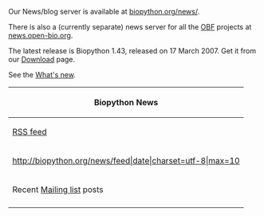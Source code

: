Our News/blog server is available at [http://biopython.org/news/ biopython.org/news/].

There is also a (currently separate) news server for all the [[obf:OBF|OBF]] projects at [http://news.open-bio.org news.open-bio.org].

The latest release is Biopython 1.43, released on 17 March 2007. Get it from our  [[Download]] page.

See the [http://biopython.open-bio.org/SRC/biopython/NEWS What's new].

{| border="1" width="800px" 
|- style="background-color:#ccccff; text-align:center"
!  Biopython News
|-
| [http://biopython.org/news/feed RSS feed]
|-
| <rss>http://biopython.org/news/feed|date|charset=utf-8|max=10</rss>
|- style="background-color:#ccccff; text-align:center"
! Recent [[Mailing lists|Mailing list]] posts
|-
|}